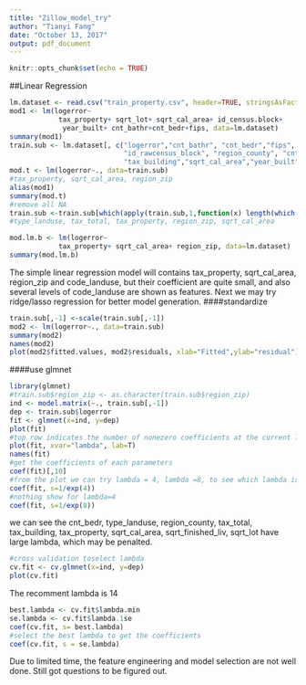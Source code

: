---
title: "Zillow_model_try"
author: "Tianyi Fang"
date: "October 13, 2017"
output: pdf_document
---

```{r setup, include=FALSE}
knitr::opts_chunk$set(echo = TRUE)
```

##Linear Regression

```{r}
lm.dataset <- read.csv("train_property.csv", header=TRUE, stringsAsFactors = FALSE)
mod1 <- lm(logerror~
            tax_property+ sqrt_lot+ sqrt_cal_area+ id_census.block+
             year_built+ cnt_bathr+cnt_bedr+fips, data=lm.dataset)
summary(mod1)
train.sub <- lm.dataset[, c("logerror","cnt_bathr", "cnt_bedr","fips", "type_landuse",
                            "id_rawcensus_block", "region_county", "cnt_room","tax_total", "tax_land","tax_property",
                            "tax_building","sqrt_cal_area","year_built", "region_city", "sqrt_finished_liv", "sqrt_lot")]
mod.t <- lm(logerror~., data=train.sub)
#tax_property, sqrt_cal_area, region_zip
alias(mod1)
summary(mod.t)
#remove all NA
train.sub <-train.sub[which(apply(train.sub,1,function(x) length(which(is.na(x)))==0)), ]
#type_landuse, tax_total, tax_property, region_zip, sqrt_cal_area

mod.lm.b <- lm(logerror~
            tax_property+ sqrt_cal_area+ region_zip, data=lm.dataset)
summary(mod.lm.b)
```
The simple linear regression model will contains tax_property, sqrt_cal_area, region_zip and code_landuse, but their coefficient are quite small, and also several levels of code_landuse are shown as features. Next we may try ridge/lasso regression for better model generation.
####standardize
```{r}
train.sub[,-1] <-scale(train.sub[,-1])
mod2 <- lm(logerror~., data=train.sub)
summary(mod2)
names(mod2)
plot(mod2$fitted.values, mod2$residuals, xlab="Fitted",ylab="residual")
```


####use glmnet
```{r}
library(glmnet)
#train.sub$region_zip <- as.character(train.sub$region_zip)
ind <- model.matrix(~., train.sub[,-1])
dep <- train.sub$logerror
fit <- glmnet(x=ind, y=dep)
plot(fit)
#top row indicates the number of nonezero coefficients at the current lamda, which is the effective df for lasso. y is the value of coefficients
plot(fit, xvar="lambda", lab=T)
names(fit)
#get the coefficients of each parameters
coef(fit)[,10]
#from the plot we can try lambda = 4, lambda =8, to see which lambda is better
coef(fit, s=1/exp(4))
#nothing show for lambda=4
coef(fit, s=1/exp(8))
```
we can see the  cnt_bedr, type_landuse, region_county, tax_total, tax_building, tax_property, sqrt_cal_area, sqrt_finished_liv, sqrt_lot have large lambda, which may be penalted.
```{r}

#cross validation toselect lambda
cv.fit <- cv.glmnet(x=ind, y=dep)
plot(cv.fit)
```
The recomment lambda is 14
```{r}
best.lambda <- cv.fit$lambda.min
se.lambda <- cv.fit$lambda.1se
coef(cv.fit, s= best.lambda)
#select the best lambda to get the coefficients 
coef(cv.fit, s = se.lambda)
```
Due to limited time, the feature engineering and model selection are not well done. Still got questions to be figured out.
